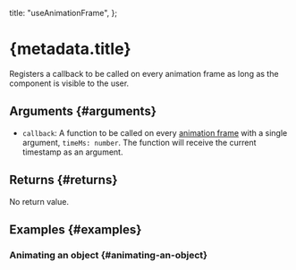 
  title: "useAnimationFrame",
};


# {metadata.title}

Registers a callback to be called on every animation frame as long as the component is visible to the user.

## Arguments \{#arguments}

- `callback`: A function to be called on every [animation frame](https://developer.mozilla.org/en-US/docs/Web/API/window/requestAnimationFrame) with a single argument, `timeMs: number`. The function will receive the current timestamp as an argument.

## Returns \{#returns}

No return value.

## Examples \{#examples}

### Animating an object \{#animating-an-object}

<MovingBallExample />

